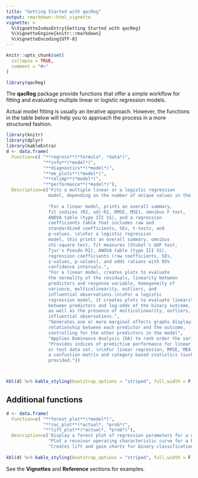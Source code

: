 ```yaml
---
title: "Getting Started with qacReg"
output: rmarkdown::html_vignette
vignette: >
  %\VignetteIndexEntry{Getting Started with qacReg}
  %\VignetteEngine{knitr::rmarkdown}
  %\VignetteEncoding{UTF-8}
---
```


```r
knitr::opts_chunk$set(
  collapse = TRUE,
  comment = "#>"
)
```

```r
library(qacReg)
```

The **qacReg** package provide functions that offer a simple workflow for fitting and evaluating multiple linear or logistic regression models. 

Actual model fitting is usually an iterative approach. However, the functions in
the table below will help you to approach the process in a more structured fashion.

```r
library(knitr)
library(dplyr)
library(kableExtra)
d <- data.frame(
  Function=c( "**regress**(*formula*, *data*)", 
              "**info**(*model*)", 
              "**diagnostics**(*model*)",  
              "**me_plots**(*model*)", 
              "**relimp**(*model*)", 
              "**performance**(*model*)"),
  Description=c("Fits a multiple linear or a logistic regression
                model, depending on the number of unique values in the response variable.",
                
                "For a linear model, prints an overall summary,
                fit indices (R2, adj-R2, RMSE, MSE), omnibus F test,
                ANOVA table (type III SS), and a regression
                coefficients table that includes raw and
                standardized coefficients, SEs, t-tests, and
                p-values. \n\nFor a logistic regression 
                model, this prints an overall summary, omnibus
                chi-square test, fit measures (Stukel's GOF test,
                Tjur's Pseudo R2), ANOVA table (type III SS),
                regression coefficients (raw coefficients, SEs,
                z-values, p-values), and odds rations with 95%
                confidence intervals.",
                "For a linear model, creates plots to evaluate
                the normality of the residuals, linearity between
                predictors and response variable, homogeneity of 
                variance, multicolinearity, outliers, and
                influential observations.\n\nFor a logistic
                regression model, it creates plots to evaluate linearity 
                between predictors and log-odds of the binary outcome,
                as well as the presence of multicolinearity, outliers, and 
                influential observations.", 
                "Generates one or more marginal effects graphs displaying the 
                relationship between each predictor and the outcome,
                controlling for the other predictors in the model", 
                "Applies Dominance Analysis (DA) to rank order the variables in a linear or logistic regression in terms of relative importance.", 
                "Provides indices of predictive performance for linear and logistic regression models. The statistics can be calculated for the training
                or test data set. \n\nFor linear regression, RMSE, MEA, and Rsquare are provided. For logistic regression output includes
                a confustion matrix and category based statistics (such as sensitivity, specificity, etc.). A visualization of the results is also 
                provided."))



kbl(d) %>% kable_styling(bootstrap_options = "striped", full_width = F, position = "left")

```
## Additional functions

```r
d <- data.frame(
  Function=c( "**forest_plot**(*model*)", 
              "**roc_plot**(*actual*, *prob*)", 
              "**lift_plot**(*actual*, *prob*)"),
  Description=c('Display a forest plot of regression parameters for a given "lm" or "glm" model.',
                "Plot a receiver operating characteristic curve for a binary predictive model.",
                "Creates lift and gain charts for binary classification problems."))
                
kbl(d) %>% kable_styling(bootstrap_options = "striped", full_width = F, position = "left")

```

See the **Vignettes** and **Reference** sections for examples.



